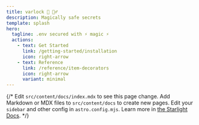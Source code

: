 ```yaml
---
title: varlock 🔐 🧙‍♂️
description: Magically safe secrets
template: splash
hero:
  tagline: .env secured with ⚡️ magic ⚡️
  actions:
    - text: Get Started
      link: /getting-started/installation
      icon: right-arrow
    - text: Reference
      link: /reference/item-decorators
      icon: right-arrow
      variant: minimal
---
```



<SecretReveal client:load />

{/* <CardGrid stagger>
	<Card title="Update content" icon="pencil">
		Edit `src/content/docs/index.mdx` to see this page change.
	</Card>
	<Card title="Add new content" icon="add-document">
		Add Markdown or MDX files to `src/content/docs` to create new pages.
	</Card>
	<Card title="Configure your site" icon="setting">
		Edit your `sidebar` and other config in `astro.config.mjs`.
	</Card>
	<Card title="Read the docs" icon="open-book">
		Learn more in [the Starlight Docs](https://starlight.astro.build/).
	</Card>
</CardGrid> */}
